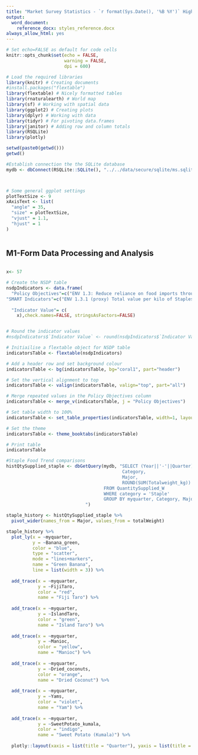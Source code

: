 ```yaml
---
title: "Market Survey Statistics - `r format(Sys.Date(), '%B %Y')` Highlights"
output:
  word_document:
    reference_docx: styles_reference.docx
always_allow_html: yes
---
```


```r
# Set echo=FALSE as default for code cells
knitr::opts_chunk$set(echo = FALSE, 
                      warning = FALSE,
                      dpi = 600)

```

```r
# Load the required libraries
library(knitr) # Creating documents
#install.packages("flextable")
library(flextable) # Nicely formatted tables
library(rnaturalearth) # World map
library(sf) # Working with spatial data
library(ggplot2) # Creating plots
library(dplyr) # Working with data
library(tidyr) # For pivoting data.frames
library(janitor) # Adding row and column totals
library(RSQLite)
library(plotly)

setwd(paste0(getwd()))
getwd()

#Establish connection the the SQLite database
mydb <- dbConnect(RSQLite::SQLite(), "../../data/secure/sqlite/ms.sqlite")



# Some general ggplot settings
plotTextSize <- 9
xAxisText <- list(
  "angle" = 35,
  "size" = plotTextSize,
  "vjust" = 1.1,
  "hjust" = 1
)
                       
```

## M1-Form Data Processing and Analysis

```r





```


```r
x<- 57

# Create the NSDP table
nsdpIndicators <- data.frame(
  "Policy Objectives"=c("ENV 1.3: Reduce reliance on food imports through import substitution for food products that can be produced domestically"),
"SMART Indicators"=c("ENV 1.3.1 (proxy) Total value per kilo of Staples, Vegetables and Fruits from Port Vila Central Market)"),
                       
  "Indicator Value"= c(
    x),check.names=FALSE, stringsAsFactors=FALSE)


# Round the indicator values
#nsdpIndicators$`Indicator Value` <- round(nsdpIndicators$`Indicator Value`, digits = 2)

# Initiailise a flextable object for NSDP table
indicatorsTable <- flextable(nsdpIndicators)

# Add a header row and set background colour
indicatorsTable <- bg(indicatorsTable, bg="coral1", part="header")

# Set the vertical alignment to top
indicatorsTable <- valign(indicatorsTable, valign="top", part="all")

# Merge repeated values in the Policy Objectives column
indicatorsTable <- merge_v(indicatorsTable, j = "Policy Objectives")

# Set table width to 100%
indicatorsTable <- set_table_properties(indicatorsTable, width=1, layout="autofit")

# Set the theme
indicatorsTable <- theme_booktabs(indicatorsTable)

# Print table
indicatorsTable
```

```r

#Staple Food Trend comparisons
histQtySupplied_staple <- dbGetQuery(mydb, "SELECT (Year||'-'||Quarter) AS myquarter, 
                                            Category, 
                                            Major, 
                                            ROUND(SUM(Totalweight_kg)) AS totalWeight
                                     FROM QuantitySupplied_W
                                     WHERE category = 'Staple'
                                     GROUP BY myquarter, Category, Major
                              ")

staple_history <- histQtySupplied_staple %>%
  pivot_wider(names_from = Major, values_from = totalWeight)

staple_history %>%
  plot_ly(x = ~myquarter,
          y = ~Banana_green,
          color = "blue",
          type = "scatter",
          mode = "lines+markers",
          name = "Green Banana",
          line = list(width = 3)) %>%
  
  add_trace(x = ~myquarter,
            y = ~FijiTaro,
            color = "red",
            name = "Fiji Taro") %>%
  
  add_trace(x = ~myquarter,
            y = ~IslandTaro,
            color = "green",
            name = "Island Taro") %>%
  
  add_trace(x = ~myquarter,
            y = ~Manioc,
            color = "yellow",
            name = "Manioc") %>%
  
  add_trace(x = ~myquarter,
            y = ~Dried_coconuts,
            color = "orange",
            name = "Dried Coconut") %>%
  
  add_trace(x = ~myquarter,
            y = ~Yams,
            color = "violet",
            name = "Yam") %>%
  
  add_trace(x = ~myquarter,
            y = ~SweetPotato_kumala,
            color = "indigo",
            name = "Sweet Potato (Kumala)") %>%  
  
  plotly::layout(xaxis = list(title = "Quarter"), yaxis = list(title = 'Value (Kilogram))'))


```






